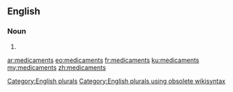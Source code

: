 ==English==

===Noun===
{{head|en}}

# {{plural of|medicament}}

[[Category:English plurals]][[Category:English plurals using obsolete wikisyntax]]

[[ar:medicaments]]
[[eo:medicaments]]
[[fr:medicaments]]
[[ku:medicaments]]
[[my:medicaments]]
[[zh:medicaments]]